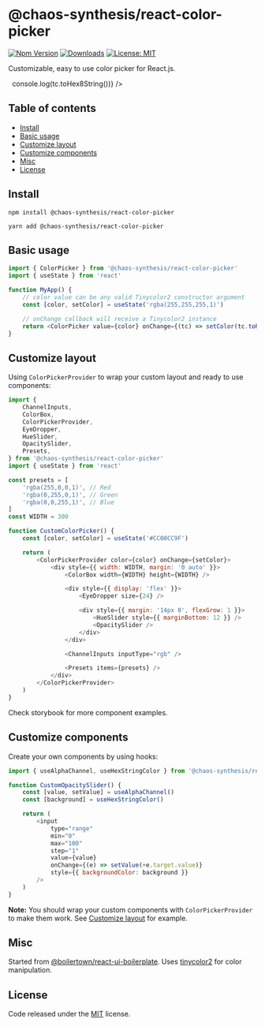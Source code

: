 
<Meta title="Overview/Introduction" />

# @chaos-synthesis/react-color-picker

[![Npm Version](https://img.shields.io/npm/v/@chaos-synthesis/react-color-picker.svg?style=flat-square)](https://www.npmjs.com/package/@chaos-synthesis/react-color-picker)
[![Downloads](https://img.shields.io/npm/dm/@chaos-synthesis/react-color-picker.svg?style=flat-square)](https://www.npmjs.com/package/@chaos-synthesis/react-color-picker)
[![License: MIT](https://img.shields.io/badge/License-MIT-yellow.svg)][license-url]

Customizable, easy to use color picker for React.js.

<Canvas>
	&nbsp;
	<ColorPicker onChange={(tc) => console.log(tc.toHex8String())} />
</Canvas>

<br />

## Table of contents

- [Install](#install)
- [Basic usage](#basic-usage)
- [Customize layout](#customize-layout)
- [Customize components](#customize-components)
- [Misc](#misc)
- [License](#license)

## Install

```
npm install @chaos-synthesis/react-color-picker
```

```
yarn add @chaos-synthesis/react-color-picker
```

## Basic usage

```js
import { ColorPicker } from '@chaos-synthesis/react-color-picker'
import { useState } from 'react'

function MyApp() {
	// color value can be any valid Tinycolor2 constructor argument
	const [color, setColor] = useState('rgba(255,255,255,1)')

	// onChange callback will receive a Tinycolor2 instance
	return <ColorPicker value={color} onChange={(tc) => setColor(tc.toRgbString())} presets={['rgba(100,255,150,1)']} />
}
```

## Customize layout

Using `ColorPickerProvider` to wrap your custom layout and ready to use components:

```js
import {
	ChannelInputs,
	ColorBox,
	ColorPickerProvider,
	EyeDropper,
	HueSlider,
	OpacitySlider,
	Presets,
} from '@chaos-synthesis/react-color-picker'
import { useState } from 'react'

const presets = [
	'rgba(255,0,0,1)', // Red
	'rgba(0,255,0,1)', // Green
	'rgba(0,0,255,1)', // Blue
]
const WIDTH = 300

function CustomColorPicker() {
	const [color, setColor] = useState('#CC00CC9F')

	return (
		<ColorPickerProvider color={color} onChange={setColor}>
			<div style={{ width: WIDTH, margin: '0 auto' }}>
				<ColorBox width={WIDTH} height={WIDTH} />

				<div style={{ display: 'flex' }}>
					<EyeDropper size={24} />

					<div style={{ margin: '14px 0', flexGrow: 1 }}>
						<HueSlider style={{ marginBottom: 12 }} />
						<OpacitySlider />
					</div>
				</div>

				<ChannelInputs inputType="rgb" />

				<Presets items={presets} />
			</div>
		</ColorPickerProvider>
	)
}
```

Check storybook for more component examples.

## Customize components

Create your own components by using hooks:

```js
import { useAlphaChannel, useHexStringColor } from '@chaos-synthesis/react-color-picker'

function CustomOpacitySlider() {
	const [value, setValue] = useAlphaChannel()
	const [background] = useHexStringColor()

	return (
		<input
			type="range"
			min="0"
			max="100"
			step="1"
			value={value}
			onChange={(e) => setValue(+e.target.value)}
			style={{ backgroundColor: background }}
		/>
	)
}
```

**Note:** You should wrap your custom components with `ColorPickerProvider` to make them work. See [Customize layout](#customize-layout) for example.

## Misc

Started from [@boilertown/react-ui-boilerplate](https://github.com/boilertown/react-ui-boilerplate). Uses [tinycolor2](https://www.npmjs.com/package/tinycolor2) for color manipulation.

## License

Code released under the [MIT][license-url] license.

[license-url]: https://github.com/chaos-synthesis/react-color-picker/blob/main/LICENSE
